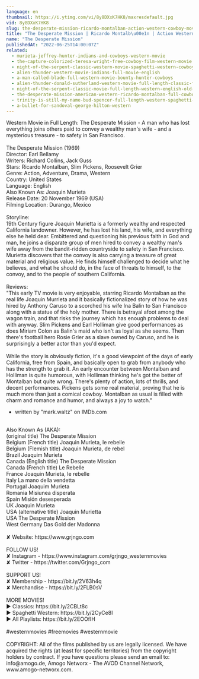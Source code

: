 ```yaml
---
language: en
thumbnail: https://i.ytimg.com/vi/8y8DXxK7HK8/maxresdefault.jpg
vid: 8y8DXxK7HK8
slug: the-desperate-mission-ricardo-montalban-action-western-cowboy-movie
title: "The Desperate Mission | Ricardo Montalb\u00e1n | Action Western | Cowboy Movie"
name: "The Desperate Mission"
publishedAt: "2022-06-25T14:00:07Z"
related:
  - murieta-jeffrey-hunter-indians-and-cowboys-western-movie
  - the-capture-colorized-teresa-wright-free-cowboy-film-western-movie
  - night-of-the-serpent-classic-western-movie-spaghetti-western-cowboy-film
  - alien-thunder-western-movie-indians-full-movie-english
  - a-man-called-blade-full-western-movie-bounty-hunter-cowboys
  - alien-thunder-donald-sutherland-western-movie-full-length-classic-feature-film-english
  - night-of-the-serpent-classic-movie-full-length-western-english-old-cowboy-movie
  - the-desperate-mission-american-western-ricardo-montalban-full-cowboy-movie
  - trinity-is-still-my-name-bud-spencer-full-length-western-spaghetti-western-full-movie
  - a-bullet-for-sandoval-george-hilton-western
---
```


Western Movie in Full Length: The Desperate Mission - A man who has lost everything joins others paid to convey a wealthy man's wife - and a mysterious treasure - to safety in San Francisco.<br />
<br />
The Desperate Mission (1969)<br />
Director: Earl Bellamy<br />
Writers: Richard Collins, Jack Guss<br />
Stars: Ricardo Montalban, Slim Pickens, Roosevelt Grier<br />
Genre: Action, Adventure, Drama, Western<br />
Country: United States<br />
Language: English<br />
Also Known As: Joaquin Murieta<br />
Release Date: 20 November 1969 (USA)<br />
Filming Location: Durango, Mexico<br />
<br />
Storyline:<br />
19th Century figure Joaquin Murietta is a formerly wealthy and respected California landowner. However, he has lost his land, his wife, and everything else he held dear. Embittered and questioning his previous faith in God and man, he joins a disparate group of men hired to convey a wealthy man's wife away from the bandit-ridden countryside to safety in San Francisco. Murietta discovers that the convoy is also carrying a treasure of great material and religious value. He finds himself challenged to decide what he believes, and what he should do, in the face of threats to himself, to the convoy, and to the people of southern California.<br />
<br />
Reviews:<br />
"This early TV movie is very enjoyable, starring Ricardo Montalban as the real life Joaquin Murrieta and it basically fictionalized story of how he was hired by Anthony Caruso to a scorched his wife Ina Balin to San Francisco along with a statue of the holy mother. There is betrayal afoot among the wagon train, and that risks the journey which has enough problems to deal with anyway. Slim Pickens and Earl Holliman give good performances as does Miriam Colon as Balin's maid who isn't as loyal as she seems. Then there's football hero Rosie Grier as a slave owned by Caruso, and he is surprisingly a better actor than you'd expect.<br />
<br />
While the story is obviously fiction, it's a good viewpoint of the days of early California, free from Spain, and basically open to grab from anybody who has the strength to grab it. An early encounter between Montalban and Holliman is quite humorous, with Holliman thinking he's got the better of Montalban but quite wrong. There's plenty of action, lots of thrills, and decent performances. Pickens gets some real material, proving that he is much more than just a comical cowboy. Montalban as usual is filled with charm and romance and humor, and always a joy to watch."<br />
- written by "mark.waltz" on IMDb.com<br />
<br />
Also Known As (AKA):<br />
(original title) The Desperate Mission<br />
Belgium (French title) Joaquin Murieta, le rebelle<br />
Belgium (Flemish title) Joaquin Murieta, de rebel<br />
Brazil Joaquim Murieta<br />
Canada (English title) The Desperate Mission<br />
Canada (French title) Le Rebelle<br />
France Joaquin Murieta, le rebelle<br />
Italy La mano della vendetta<br />
Portugal Joaquim Murieta<br />
Romania Misiunea disperata<br />
Spain Misión desesperada<br />
UK Joaquin Murieta<br />
USA (alternative title) Joaquin Murietta<br />
USA The Desperate Mission<br />
West Germany Das Gold der Madonna<br />
<br />
✘ Website: https://www.grjngo.com<br />
<br />
FOLLOW US!<br />
✘ Instagram - https://www.instagram.com/grjngo_westernmovies<br />
✘ Twitter - https://twitter.com/Grjngo_com<br />
<br />
SUPPORT US!<br />
✘ Membership - https://bit.ly/2V63h4q<br />
✘ Merchandise - https://bit.ly/2FLB0sV<br />
<br />
MORE MOVIES! <br />
► Classics: https://bit.ly/2CBLt8c <br />
► Spaghetti Western: https://bit.ly/2CyCe8I <br />
► All Playlists: https://bit.ly/2EOOfIH <br />
<br />
#westernmovies #freemovies #westernmovie<br />
<br />
COPYRIGHT: All of the films published by us are legally licensed. We have acquired the rights (at least for specific territories) from the copyright holders by contract. If you have questions please send an email to: info@amogo.de, Amogo Networx - The AVOD Channel Network, www.amogo-networx.com.